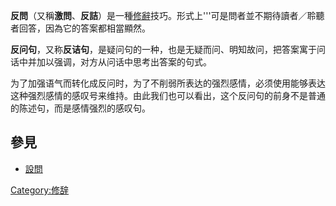 {{unreferenced|time=2011-05-28T23:49:10+00:00}}
'''反問'''（又稱'''激問'''、'''反詰'''）是一種[[修辭|修辭]]技巧。形式上'''可是問者並不期待讀者／聆聽者回答，因為它的答案都相當顯然。

'''反问句'''，又称'''反诘句'''，是疑问句的一种，也是无疑而问、明知故问，把答案寓于问话中并加以强调，对方从问话中思考出答案的句式。

为了加强语气而转化成反问时，为了不削弱所表达的强烈感情，必须使用能够表达这种强烈感情的感叹号来维持。由此我们也可以看出，这个反问句的前身不是普通的陈述句，而是感情强烈的感叹句。

==參見==
* [[設問|設問]]

{{修辭方法}}
[[Category:修辞|Category:修辞]]